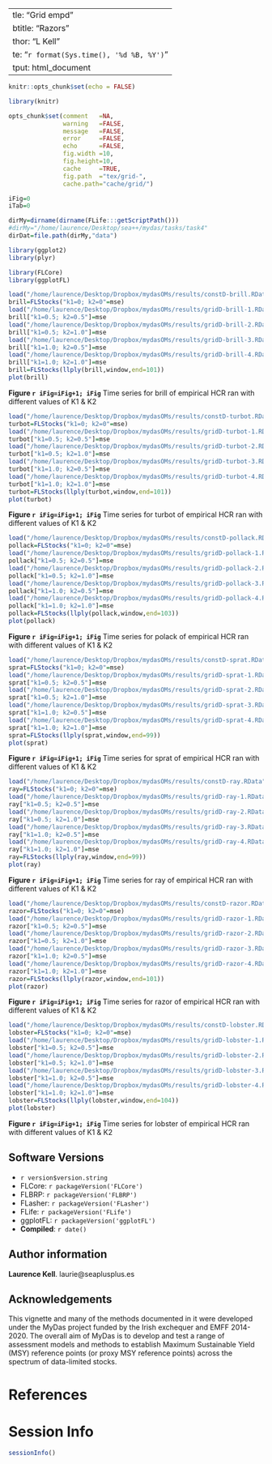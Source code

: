   ---
title: "Grid empd"
subtitle: "Razors"
author: "L Kell"
date: "`r format(Sys.time(), '%d %B, %Y')`"
output: html_document
---
  
```r
knitr::opts_chunk$set(echo = FALSE)

library(knitr)

opts_chunk$set(comment   =NA, 
               warning   =FALSE, 
               message   =FALSE, 
               error     =FALSE, 
               echo      =FALSE,
               fig.width =10, 
               fig.height=10,
               cache     =TRUE, 
               fig.path  ="tex/grid-",
               cache.path="cache/grid/")

iFig=0
iTab=0
```
```r
dirMy=dirname(dirname(FLife:::getScriptPath()))
#dirMy="/home/laurence/Desktop/sea++/mydas/tasks/task4"  
dirDat=file.path(dirMy,"data")
```
```r
library(ggplot2)
library(plyr)

library(FLCore)
library(ggplotFL)
```


```r
load("/home/laurence/Desktop/Dropbox/mydasOMs/results/constD-brill.RData")  
brill=FLStocks("k1=0; k2=0"=mse)
load("/home/laurence/Desktop/Dropbox/mydasOMs/results/gridD-brill-1.RData")
brill["k1=0.5; k2=0.5"]=mse
load("/home/laurence/Desktop/Dropbox/mydasOMs/results/gridD-brill-2.RData")
brill["k1=0.5; k2=1.0"]=mse
load("/home/laurence/Desktop/Dropbox/mydasOMs/results/gridD-brill-3.RData")
brill["k1=1.0; k2=0.5"]=mse
load("/home/laurence/Desktop/Dropbox/mydasOMs/results/gridD-brill-4.RData")
brill["k1=1.0; k2=1.0"]=mse
brill=FLStocks(llply(brill,window,end=101))
plot(brill)
```

**Figure `r iFig=iFig+1; iFig`** Time series for brill of empirical HCR ran with different values of K1 & K2

```r
load("/home/laurence/Desktop/Dropbox/mydasOMs/results/constD-turbot.RData")  
turbot=FLStocks("k1=0; k2=0"=mse)
load("/home/laurence/Desktop/Dropbox/mydasOMs/results/gridD-turbot-1.RData")
turbot["k1=0.5; k2=0.5"]=mse
load("/home/laurence/Desktop/Dropbox/mydasOMs/results/gridD-turbot-2.RData")
turbot["k1=0.5; k2=1.0"]=mse
load("/home/laurence/Desktop/Dropbox/mydasOMs/results/gridD-turbot-3.RData")
turbot["k1=1.0; k2=0.5"]=mse
load("/home/laurence/Desktop/Dropbox/mydasOMs/results/gridD-turbot-4.RData")
turbot["k1=1.0; k2=1.0"]=mse
turbot=FLStocks(llply(turbot,window,end=101))
plot(turbot)
```

**Figure `r iFig=iFig+1; iFig`** Time series for turbot of empirical HCR ran with different values of K1 & K2

```r
load("/home/laurence/Desktop/Dropbox/mydasOMs/results/constD-pollack.RData")
pollack=FLStocks("k1=0; k2=0"=mse)
load("/home/laurence/Desktop/Dropbox/mydasOMs/results/gridD-pollack-1.RData")
pollack["k1=0.5; k2=0.5"]=mse
load("/home/laurence/Desktop/Dropbox/mydasOMs/results/gridD-pollack-2.RData")
pollack["k1=0.5; k2=1.0"]=mse
load("/home/laurence/Desktop/Dropbox/mydasOMs/results/gridD-pollack-3.RData")
pollack["k1=1.0; k2=0.5"]=mse
load("/home/laurence/Desktop/Dropbox/mydasOMs/results/gridD-pollack-4.RData")
pollack["k1=1.0; k2=1.0"]=mse
pollack=FLStocks(llply(pollack,window,end=103))
plot(pollack)
```

**Figure `r iFig=iFig+1; iFig`** Time series for polack of empirical HCR ran with different values of K1 & K2

```r
load("/home/laurence/Desktop/Dropbox/mydasOMs/results/constD-sprat.RData")
sprat=FLStocks("k1=0; k2=0"=mse)
load("/home/laurence/Desktop/Dropbox/mydasOMs/results/gridD-sprat-1.RData")
sprat["k1=0.5; k2=0.5"]=mse
load("/home/laurence/Desktop/Dropbox/mydasOMs/results/gridD-sprat-2.RData")
sprat["k1=0.5; k2=1.0"]=mse
load("/home/laurence/Desktop/Dropbox/mydasOMs/results/gridD-sprat-3.RData")
sprat["k1=1.0; k2=0.5"]=mse
load("/home/laurence/Desktop/Dropbox/mydasOMs/results/gridD-sprat-4.RData")
sprat["k1=1.0; k2=1.0"]=mse
sprat=FLStocks(llply(sprat,window,end=99))
plot(sprat)
```

**Figure `r iFig=iFig+1; iFig`** Time series for sprat of empirical HCR ran with different values of K1 & K2

```r
load("/home/laurence/Desktop/Dropbox/mydasOMs/results/constD-ray.RData")
ray=FLStocks("k1=0; k2=0"=mse)
load("/home/laurence/Desktop/Dropbox/mydasOMs/results/gridD-ray-1.RData")
ray["k1=0.5; k2=0.5"]=mse
load("/home/laurence/Desktop/Dropbox/mydasOMs/results/gridD-ray-2.RData")
ray["k1=0.5; k2=1.0"]=mse
load("/home/laurence/Desktop/Dropbox/mydasOMs/results/gridD-ray-3.RData")
ray["k1=1.0; k2=0.5"]=mse
load("/home/laurence/Desktop/Dropbox/mydasOMs/results/gridD-ray-4.RData")
ray["k1=1.0; k2=1.0"]=mse
ray=FLStocks(llply(ray,window,end=99))
plot(ray)
```

**Figure `r iFig=iFig+1; iFig`** Time series for ray of empirical HCR ran with different values of K1 & K2

```r
load("/home/laurence/Desktop/Dropbox/mydasOMs/results/constD-razor.RData")
razor=FLStocks("k1=0; k2=0"=mse)
load("/home/laurence/Desktop/Dropbox/mydasOMs/results/gridD-razor-1.RData")
razor["k1=0.5; k2=0.5"]=mse
load("/home/laurence/Desktop/Dropbox/mydasOMs/results/gridD-razor-2.RData")
razor["k1=0.5; k2=1.0"]=mse
load("/home/laurence/Desktop/Dropbox/mydasOMs/results/gridD-razor-3.RData")
razor["k1=1.0; k2=0.5"]=mse
load("/home/laurence/Desktop/Dropbox/mydasOMs/results/gridD-razor-4.RData")
razor["k1=1.0; k2=1.0"]=mse
razor=FLStocks(llply(razor,window,end=101))
plot(razor)
```

**Figure `r iFig=iFig+1; iFig`** Time series for razor of empirical HCR ran with different values of K1 & K2

```r
load("/home/laurence/Desktop/Dropbox/mydasOMs/results/constD-lobster.RData")
lobster=FLStocks("k1=0; k2=0"=mse)
load("/home/laurence/Desktop/Dropbox/mydasOMs/results/gridD-lobster-1.RData")
lobster["k1=0.5; k2=0.5"]=mse
load("/home/laurence/Desktop/Dropbox/mydasOMs/results/gridD-lobster-2.RData")
lobster["k1=0.5; k2=1.0"]=mse
load("/home/laurence/Desktop/Dropbox/mydasOMs/results/gridD-lobster-3.RData")
lobster["k1=1.0; k2=0.5"]=mse
load("/home/laurence/Desktop/Dropbox/mydasOMs/results/gridD-lobster-4.RData")
lobster["k1=1.0; k2=1.0"]=mse
lobster=FLStocks(llply(lobster,window,end=104))
plot(lobster)
```

**Figure `r iFig=iFig+1; iFig`** Time series for lobster of empirical HCR ran with different values of K1 & K2

\newpage
## Software Versions

* `r version$version.string`
* FLCore:    `r packageVersion('FLCore')`
* FLBRP:     `r packageVersion('FLBRP')`
* FLasher:   `r packageVersion('FLasher')`
* FLife:     `r packageVersion('FLife')`
* ggplotFL:  `r packageVersion('ggplotFL')`
* **Compiled**: `r date()`

## Author information

**Laurence Kell**. laurie@seaplusplus.es

## Acknowledgements

This vignette and many of the methods documented in it were developed under the MyDas project funded by the Irish exchequer and EMFF 2014-2020. The overall aim of MyDas is to develop and test a range of assessment models and methods to establish Maximum Sustainable Yield (MSY) reference points (or proxy MSY reference points) across the spectrum of data-limited stocks.

# References {#References}

\newpage
# Session Info

```r
sessionInfo()
```

